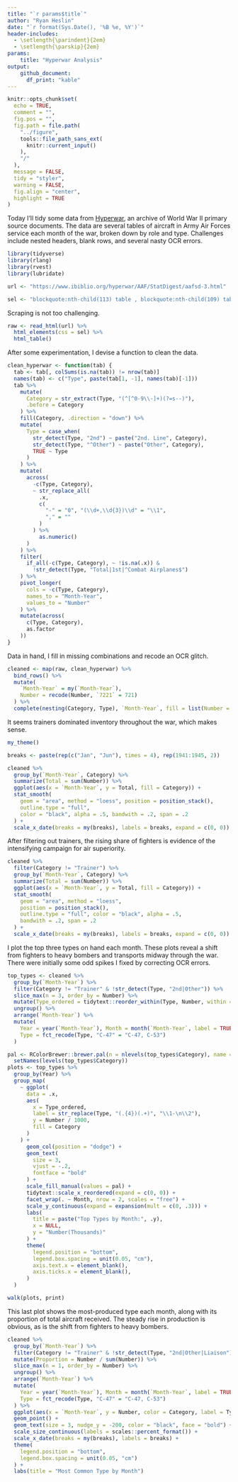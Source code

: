 ---
title: "`r params$title`"
author: "Ryan Heslin"
date: "`r format(Sys.Date(), '%B %e, %Y')`"
header-includes:
  - \setlength{\parindent}{2em}
  - \setlength{\parskip}{2em}
params:
    title: "Hyperwar Analysis"
output:
    github_document:
      df_print: "kable"
---

```{r setup, include=FALSE}
knitr::opts_chunk$set(
  echo = TRUE,
  comment = "",
  fig.pos = "",
  fig.path = file.path(
    "../figure",
    tools::file_path_sans_ext(
      knitr::current_input()
    ),
    "/"
  ),
  message = FALSE,
  tidy = "styler",
  warning = FALSE,
  fig.align = "center",
  highlight = TRUE
)
```

Today I'll tidy some data from [Hyperwar](https://www.ibiblio.org/hyperwar/AAF/StatDigest/aafsd-3.html), an
archive of World War II primary source documents. The data are several tables of
aircraft in Army Air Forces service each month of the war, broken down by role and type.
Challenges include nested headers, blank rows, and several nasty OCR errors.
```{r}
library(tidyverse)
library(rlang)
library(rvest)
library(lubridate)

url <- "https://www.ibiblio.org/hyperwar/AAF/StatDigest/aafsd-3.html"

sel <- "blockquote:nth-child(113) table , blockquote:nth-child(109) table, blockquote:nth-child(105) table, blockquote:nth-child(101) table"
```

Scraping is not too challenging.
```{r}

raw <- read_html(url) %>%
  html_elements(css = sel) %>%
  html_table()
```

After some experimentation, I devise a function to clean the data.
```{r}

clean_hyperwar <- function(tab) {
  tab <- tab[, colSums(is.na(tab)) != nrow(tab)]
  names(tab) <- c("Type", paste(tab[1, -1], names(tab)[-1]))
  tab %>%
    mutate(
      Category = str_extract(Type, "(^[^0-9\\-]+)(?=s--)"),
      .before = Category
    ) %>%
    fill(Category, .direction = "down") %>%
    mutate(
      Type = case_when(
        str_detect(Type, "2nd") ~ paste("2nd. Line", Category),
        str_detect(Type, "^Other") ~ paste("Other", Category),
        TRUE ~ Type
      )
    ) %>%
    mutate(
      across(
        -c(Type, Category),
        ~ str_replace_all(
          .x,
          c(
            "-" = "0", "(\\d+,\\d{3})\\d" = "\\1",
            "," = ""
          )
        ) %>%
          as.numeric()
      )
    ) %>%
    filter(
      if_all(-c(Type, Category), ~ !is.na(.x)) &
        !str_detect(Type, "Total|1st|^Combat Airplanes$")
    ) %>%
    pivot_longer(
      cols = -c(Type, Category),
      names_to = "Month-Year",
      values_to = "Number"
    ) %>%
    mutate(across(
      c(Type, Category),
      as.factor
    ))
}
```


Data in hand, I fill in missing combinations and recode an OCR glitch.
```{r}
cleaned <- map(raw, clean_hyperwar) %>%
  bind_rows() %>%
  mutate(
    `Month-Year` = my(`Month-Year`),
    Number = recode(Number, `7221` = 721)
  ) %>%
  complete(nesting(Category, Type), `Month-Year`, fill = list(Number = 0))
```

It seems trainers dominated inventory throughout the war, which makes sense.
```{r, message = FALSE}
my_theme()

breaks <- paste(rep(c("Jan", "Jun"), times = 4), rep(1941:1945, 2))

cleaned %>%
  group_by(`Month-Year`, Category) %>%
  summarize(Total = sum(Number)) %>%
  ggplot(aes(x = `Month-Year`, y = Total, fill = Category)) +
  stat_smooth(
    geom = "area", method = "loess", position = position_stack(),
    outline.type = "full",
    color = "black", alpha = .5, bandwith = .2, span = .2
  ) +
  scale_x_date(breaks = my(breaks), labels = breaks, expand = c(0, 0))
```

After filtering out trainers, the rising share of fighters is evidence of the
intensifying campaign for air superiority.
```{r, message=FALSE}
cleaned %>%
  filter(Category != "Trainer") %>%
  group_by(`Month-Year`, Category) %>%
  summarize(Total = sum(Number)) %>%
  ggplot(aes(x = `Month-Year`, y = Total, fill = Category)) +
  stat_smooth(
    geom = "area", method = "loess",
    position = position_stack(),
    outline.type = "full", color = "black", alpha = .5,
    bandwith = .2, span = .2
  ) +
  scale_x_date(breaks = my(breaks), labels = breaks, expand = c(0, 0))
```

I plot the top three types on hand each month.
These plots reveal a shift from fighters to heavy bombers and transports midway
through the war. There were initially some odd spikes I fixed by correcting OCR 
errors.
```{r}
top_types <- cleaned %>%
  group_by(`Month-Year`) %>%
  filter(Category != "Trainer" & !str_detect(Type, "2nd|Other")) %>%
  slice_max(n = 3, order_by = Number) %>%
  mutate(Type_ordered = tidytext::reorder_within(Type, Number, within = `Month-Year`)) %>%
  ungroup() %>%
  arrange(`Month-Year`) %>%
  mutate(
    Year = year(`Month-Year`), Month = month(`Month-Year`, label = TRUE),
    Type = fct_recode(Type, "C-47" = "C-47, C-53")
  )

pal <- RColorBrewer::brewer.pal(n = nlevels(top_types$Category), name = "Spectral") %>%
  setNames(levels(top_types$Category))
plots <- top_types %>%
  group_by(Year) %>%
  group_map(
    ~ ggplot(
      data = .x,
      aes(
        x = Type_ordered,
        label = str_replace(Type, "(.{4})(.+)", "\\1-\n\\2"),
        y = Number / 1000,
        fill = Category
      )
    ) +
      geom_col(position = "dodge") +
      geom_text(
        size = 3,
        vjust = -.2,
        fontface = "bold"
      ) +
      scale_fill_manual(values = pal) +
      tidytext::scale_x_reordered(expand = c(0, 0)) +
      facet_wrap(. ~ Month, nrow = 2, scales = "free") +
      scale_y_continuous(expand = expansion(mult = c(0, .3))) +
      labs(
        title = paste("Top Types by Month:", .y),
        x = NULL,
        y = "Number(Thousands)"
      ) +
      theme(
        legend.position = "bottom",
        legend.box.spacing = unit(0.05, "cm"),
        axis.text.x = element_blank(),
        axis.ticks.x = element_blank(),
      )
  )

walk(plots, print)
```

This last plot shows the most-produced type each month, along with its proportion
of total aircraft received. The steady rise in production is obvious, as is 
the shift from fighters to heavy bombers.
```{r}
cleaned %>%
  group_by(`Month-Year`) %>%
  filter(Category != "Trainer" & !str_detect(Type, "2nd|Other|Liaison")) %>%
  mutate(Proportion = Number / sum(Number)) %>%
  slice_max(n = 1, order_by = Number) %>%
  ungroup() %>%
  arrange(`Month-Year`) %>%
  mutate(
    Year = year(`Month-Year`), Month = month(`Month-Year`, label = TRUE),
    Type = fct_recode(Type, "C-47" = "C-47, C-53")
  ) %>%
  ggplot(aes(x = `Month-Year`, y = Number, color = Category, label = Type, size = Proportion)) +
  geom_point() +
  geom_text(size = 3, nudge_y = -200, color = "black", face = "bold") +
  scale_size_continuous(labels = scales::percent_format()) +
  scale_x_date(breaks = my(breaks), labels = breaks) +
  theme(
    legend.position = "bottom",
    legend.box.spacing = unit(0.05, "cm")
  ) +
  labs(title = "Most Common Type by Month")
```
